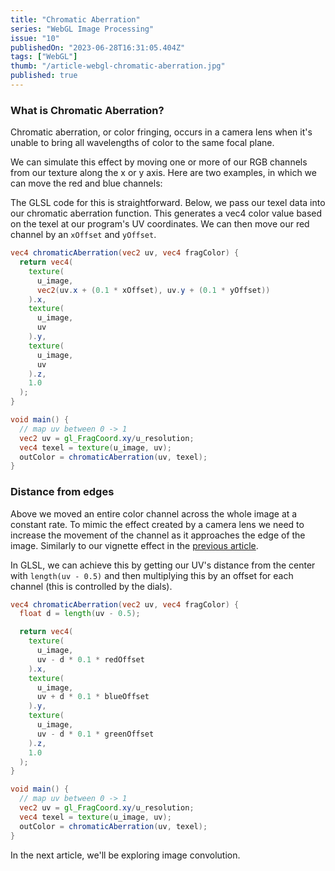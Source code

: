 ```yaml
---
title: "Chromatic Aberration"
series: "WebGL Image Processing"
issue: "10"
publishedOn: "2023-06-28T16:31:05.404Z"
tags: ["WebGL"]
thumb: "/article-webgl-chromatic-aberration.jpg"
published: true
---
```


<WebGLImageProcessingIntro />

### What is Chromatic Aberration?

Chromatic aberration, or color fringing, occurs in a camera lens when it's unable to bring all wavelengths of color to the same focal plane.

We can simulate this effect by moving one or more of our RGB channels from our texture along the x or y axis. Here are two examples, in which we can move the red and blue channels:

<Dither step="chromatic-aberration-red" />

<Dither step="chromatic-aberration-blue" />

The GLSL code for this is straightforward. Below, we pass our texel data into our chromatic aberration function. This generates a vec4 color value based on the texel at our program's UV coordinates. We can then move our red channel by an `xOffset` and `yOffset`. 

```glsl
vec4 chromaticAberration(vec2 uv, vec4 fragColor) {
  return vec4(
    texture(
      u_image, 
      vec2(uv.x + (0.1 * xOffset), uv.y + (0.1 * yOffset))
    ).x,
    texture(
      u_image, 
      uv
    ).y,
    texture(
      u_image, 
      uv
    ).z,
    1.0
  );
}

void main() {
  // map uv between 0 -> 1
  vec2 uv = gl_FragCoord.xy/u_resolution;
  vec4 texel = texture(u_image, uv);
  outColor = chromaticAberration(uv, texel);
}
```

### Distance from edges

Above we moved an entire color channel across the whole image at a constant rate. To mimic the effect created by a camera lens we need to increase the movement of the channel as it approaches the edge of the image. Similarly to our vignette effect in the [previous article](/p/webgl-vignette).

<Dither step="chromatic-aberration" />

In GLSL, we can achieve this by getting our UV's distance from the center with `length(uv - 0.5)` and then multiplying this by an offset for each channel (this is controlled by the dials).

```glsl 
vec4 chromaticAberration(vec2 uv, vec4 fragColor) {
  float d = length(uv - 0.5);

  return vec4(
    texture(
      u_image, 
      uv - d * 0.1 * redOffset
    ).x,
    texture(
      u_image, 
      uv + d * 0.1 * blueOffset
    ).y,
    texture(
      u_image, 
      uv - d * 0.1 * greenOffset
    ).z,
    1.0
  );
}

void main() {
  // map uv between 0 -> 1
  vec2 uv = gl_FragCoord.xy/u_resolution;
  vec4 texel = texture(u_image, uv);
  outColor = chromaticAberration(uv, texel);
}
```

In the next article, we'll be exploring image convolution.

